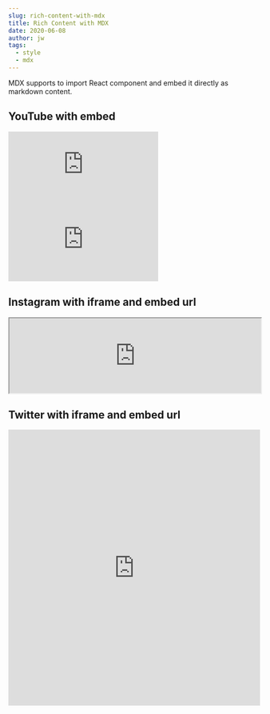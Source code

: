 ```yaml
---
slug: rich-content-with-mdx
title: Rich Content with MDX
date: 2020-06-08
author: jw
tags:
  - style
  - mdx
---
```

MDX supports to import React component and embed it directly as markdown content.

## YouTube with embed

<div class="video-container"><iframe class="youtube-embed" src="https://www.youtube.com/embed/8WEDJVhTiIg" frameBorder="0" allow="accelerometer; autoplay; clipboard-write; encrypted-media; gyroscope; picture-in-picture" allowFullScreen> </iframe></div>

<div class="video-container"><iframe class="youtube-embed" src="https://www.youtube.com/embed/R2mCQM7L1r4" frameBorder="0" allow="accelerometer; autoplay; clipboard-write; encrypted-media; gyroscope; picture-in-picture" allowFullScreen> </iframe></div>

## Instagram with iframe and embed url

<iframe class='instagram-post' src="https://www.instagram.com/p/BHisJLwAEeU/embed/captioned/" width="100%" frameBorder='1'> </iframe>

## Twitter with iframe and embed url

<iframe class='tweet' allowTransparency="true" allowFullScreen="true" width="100%" height="553px" src="https://platform.twitter.com/embed/Tweet.html?dnt=false&embedId=twitter-widget-2&frame=false&hideCard=false&hideThread=false&id=463440424141459456&theme=dark" frameBorder='0'> </iframe>